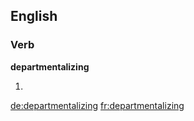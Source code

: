 
==English==

===Verb===
'''departmentalizing'''

# {{present participle of|[[departmentalize]]}}

[[de:departmentalizing]]
[[fr:departmentalizing]]